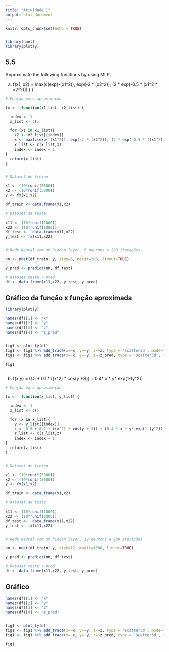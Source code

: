 ```yaml
---
title: "Atividade 1"
output: html_document
---
```


```r
knitr::opts_chunk$set(echo = TRUE)


library(nnet)
library(plotly)

```

## 5.5

Approximate the following functions by using MLP:

a) f(x1, x2) = max(c(exp(-(x1^2)), exp(-2 * (x2^2)), (2 * exp(-0.5 * (x1^2 * x2^2))) ) )

```r

# Função para aproximação

fx <-  function(x1_list, x2_list) {

  index <- 1
  x_list <- c()

  for (x1 in x1_list){
    x2 <- x2_list[[index]]
    x <- max(c(exp(-(x1^2)), exp(-2 * (x2^2)), (2 * exp(-0.5 * ((x1^2) * (x2^2)))) ) )
    x_list <- c(x_list,x)
    index <- index + 1
}
  return(x_list)
} 


# Dataset de treino

x1 <- (10*runif(5000))
x2 <- (10*runif(5000))
y <- fx(x1,x2)

df_train <- data.frame(x1,x2)

# Dataset de teste

x11 <- (10*runif(1000))
x22 <- (10*runif(1000))
df_test <-  data.frame(x11,x22)
y_test <- fx(x11,x22)


# Rede Neural com um hidden layer, 6 neurons e 200 iterações

nn <- nnet(df_train, y, size=6, maxit=200, linout=TRUE)

y_pred <- predict(nn, df_test)

# dataset teste + pred
df <- data.frame(x11,x22, y_test, y_pred)
```

## Gráfico da função x função aproximada



```r

library(plotly)

names(df)[1] <- "x"
names(df)[2] <- "y"
names(df)[3] <- "z"
names(df)[4] <- "z_pred"


fig1 <- plot_ly(df)
fig1 <- fig1 %>% add_trace(x=~x, y=~y, z=~z, type = 'scatter3d', mode="markers",opacity = 0.5, marker = list(size = 2,color = "red"), name= 'z_true' )
fig1 <- fig1 %>% add_trace(x=~x, y=~y, z=~z_pred, type = 'scatter3d', mode="markers",opacity = 0.5, marker = list(size = 2,color = "blue"), name='z_pred' )

fig1



```

b) f(x,y) = 0.5 + 0.1 * ((x^2) * cos(y +3)) + 0.4* x * y* exp(1-(y^2))

```r

# Função para aproximação

fx <-  function(x_list, y_list) {

  index <- 1
  z_list <- c()

  for (x in x_list){
    y <- y_list[[index]]
    z <- 0.5 + 0.1 * ((x^2) * cos(y + 3)) + (0.4 * x * y* exp(1-(y^2)))
    z_list <- c(z_list,z)
    index <- index + 1
}
  return(z_list)
} 


# Dataset de treino

x1 <- (10*runif(5000))
x2 <- (10*runif(5000))
y <- fx(x1,x2)

df_train <- data.frame(x1,x2)

# Dataset de teste

x11 <- (10*runif(1000))
x22 <- (10*runif(1000))
df_test <-  data.frame(x11,x22)
y_test <- fx(x11,x22)


# Rede Neural com um hidden layer, 12 neurons e 200 iterações

nn <- nnet(df_train, y, size=12, maxit=1000, linout=TRUE)

y_pred <- predict(nn, df_test)

# Dataset teste + pred
df <- data.frame(x11,x22, y_test, y_pred)
```
## Gráfico 

```r


names(df)[1] <- "x"
names(df)[2] <- "y"
names(df)[3] <- "z"
names(df)[4] <- "z_pred"


fig1 <- plot_ly(df)
fig1 <- fig1 %>% add_trace(x=~x, y=~y, z=~z, type = 'scatter3d', mode="markers",opacity = 0.5, marker = list(size = 2,color = "red"), name= 'z_true' )
fig1 <- fig1 %>% add_trace(x=~x, y=~y, z=~z_pred, type = 'scatter3d', mode="markers",opacity = 0.5, marker = list(size = 2,color = "blue"), name='z_pred' )

fig1



```
